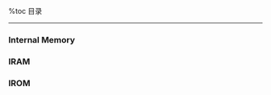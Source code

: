 %toc 目录

----
=== Internal Memory ===
{{local:images/internal_memory.png}}

=== IRAM ===
{{local:images/iram.png}}

=== IROM ===
{{local:images/irom.png}}

